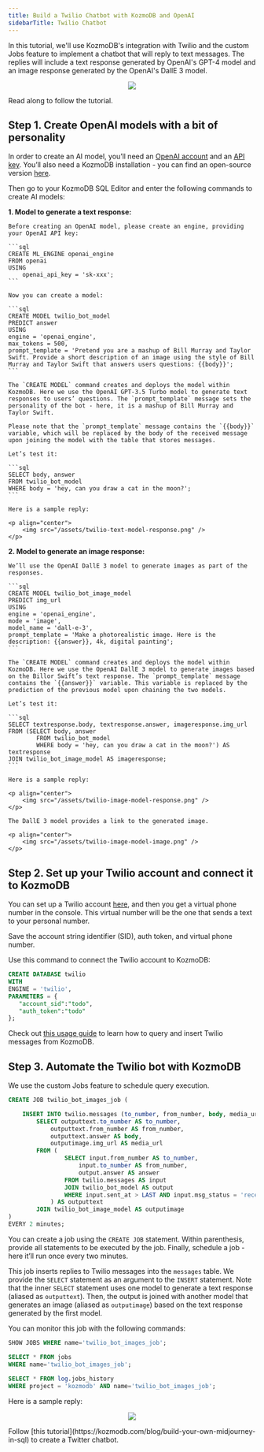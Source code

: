 ```yaml
---
title: Build a Twilio Chatbot with KozmoDB and OpenAI
sidebarTitle: Twilio Chatbot
---
```


In this tutorial, we'll use KozmoDB's integration with Twilio and the custom Jobs feature to implement a chatbot that will reply to text messages. The replies will include a text response generated by OpenAI's GPT-4 model and an image response generated by the OpenAI's DallE 3 model.

<p align="center">
    <img src="/assets/twilio-chatbot-diagram.png" />
</p>

Read along to follow the tutorial.

## Step 1. Create OpenAI models with a bit of personality

In order to create an AI model, you’ll need an [OpenAI account](https://openai.com/) and an [API key](https://platform.openai.com/account/api-keys). You’ll also need a KozmoDB installation - you can find an open-source version [here](https://github.com/digitranslab/kozmodb).

Then go to your KozmoDB SQL Editor and enter the following commands to create AI models:

**1. Model to generate a text response:**

    Before creating an OpenAI model, please create an engine, providing your OpenAI API key:

    ```sql
    CREATE ML_ENGINE openai_engine
    FROM openai
    USING
        openai_api_key = 'sk-xxx';
    ```

    Now you can create a model:

    ```sql
    CREATE MODEL twilio_bot_model
    PREDICT answer
    USING
    engine = 'openai_engine',
    max_tokens = 500,
    prompt_template = 'Pretend you are a mashup of Bill Murray and Taylor Swift. Provide a short description of an image using the style of Bill Murray and Taylor Swift that answers users questions: {{body}}';
    ```

    The `CREATE MODEL` command creates and deploys the model within KozmoDB. Here we use the OpenAI GPT-3.5 Turbo model to generate text responses to users’ questions. The `prompt_template` message sets the personality of the bot - here, it is a mashup of Bill Murray and Taylor Swift.
    
    Please note that the `prompt_template` message contains the `{{body}}` variable, which will be replaced by the body of the received message upon joining the model with the table that stores messages.
    
    Let’s test it:
    
    ```sql
    SELECT body, answer
    FROM twilio_bot_model
    WHERE body = 'hey, can you draw a cat in the moon?';
    ```

    Here is a sample reply:

    <p align="center">
        <img src="/assets/twilio-text-model-response.png" />
    </p>

**2. Model to generate an image response:**

    We’ll use the OpenAI DallE 3 model to generate images as part of the responses.

    ```sql
    CREATE MODEL twilio_bot_image_model
    PREDICT img_url
    USING
    engine = 'openai_engine',
    mode = 'image',
    model_name = 'dall-e-3',
    prompt_template = 'Make a photorealistic image. Here is the description: {{answer}}, 4k, digital painting';
    ```

    The `CREATE MODEL` command creates and deploys the model within KozmoDB. Here we use the OpenAI DallE 3 model to generate images based on the Billor Swift’s text response. The `prompt_template` message contains the `{{answer}}` variable. This variable is replaced by the prediction of the previous model upon chaining the two models.

    Let’s test it:

    ```sql
    SELECT textresponse.body, textresponse.answer, imageresponse.img_url
    FROM (SELECT body, answer
            FROM twilio_bot_model
            WHERE body = 'hey, can you draw a cat in the moon?') AS textresponse
    JOIN twilio_bot_image_model AS imageresponse;
    ```

    Here is a sample reply:

    <p align="center">
        <img src="/assets/twilio-image-model-response.png" />
    </p>

    The DallE 3 model provides a link to the generated image.

    <p align="center">
        <img src="/assets/twilio-image-model-image.png" />
    </p>

## Step 2. Set up your Twilio account and connect it to KozmoDB

You can set up a Twilio account [here](https://twilio.com/try-twilio), and then you get a virtual phone number in the console. This virtual number will be the one that sends a text to your personal number. 

Save the account string identifier (SID), auth token, and virtual phone number.

Use this command to connect the Twilio account to KozmoDB:

```sql
CREATE DATABASE twilio
WITH
ENGINE = 'twilio',
PARAMETERS = {
   "account_sid":"todo",
   "auth_token":"todo"
};
```

Check out [this usage guide](https://github.com/digitranslab/kozmodb/tree/main/kozmodb/integrations/handlers/twilio_handler#example-usage) to learn how to query and insert Twilio messages from KozmoDB.

## Step 3. Automate the Twilio bot with KozmoDB

We use the custom Jobs feature to schedule query execution.

```sql
CREATE JOB twilio_bot_images_job (

    INSERT INTO twilio.messages (to_number, from_number, body, media_url)
        SELECT outputtext.to_number AS to_number,
            outputtext.from_number AS from_number,
            outputtext.answer AS body,
            outputimage.img_url AS media_url
        FROM (
                SELECT input.from_number AS to_number,
                    input.to_number AS from_number,
                    output.answer AS answer
                FROM twilio.messages AS input
                JOIN twilio_bot_model AS output
                WHERE input.sent_at > LAST AND input.msg_status = 'received'
            ) AS outputtext
        JOIN twilio_bot_image_model AS outputimage
)
EVERY 2 minutes;
```

You can create a job using the `CREATE JOB` statement. Within parenthesis, provide all statements to be executed by the job. Finally, schedule a job - here it’ll run once every two minutes.

This job inserts replies to Twilio messages into the `messages` table. We provide the `SELECT` statement as an argument to the `INSERT` statement. Note that the inner `SELECT` statement uses one model to generate a text response (aliased as `outputtext`). Then, the output is joined with another model that generates an image (aliased as `outputimage`) based on the text response generated by the first model.

You can monitor this job with the following commands:

```sql
SHOW JOBS WHERE name='twilio_bot_images_job';

SELECT * FROM jobs
WHERE name='twilio_bot_images_job';
 
SELECT * FROM log.jobs_history
WHERE project = 'kozmodb' AND name='twilio_bot_images_job';
```

Here is a sample reply:

<p align="center">
    <img src="/assets/twilio-chatbot-response.png" />
</p>

<Tip>
Follow [this tutorial](https://kozmodb.com/blog/build-your-own-midjourney-in-sql) to create a Twitter chatbot.
</Tip>
